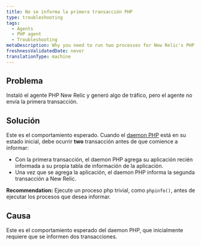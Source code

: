 ```yaml
---
title: No se informa la primera transacción PHP
type: troubleshooting
tags:
  - Agents
  - PHP agent
  - Troubleshooting
metaDescription: Why you need to run two processes for New Relic's PHP agent to start reporting after initial installation.
freshnessValidatedDate: never
translationType: machine
---
```


## Problema

Instaló el agente PHP New Relic y generó algo de tráfico, pero el agente no envía la primera transacción.

## Solución

Este es el comportamiento esperado. Cuando el [daemon PHP](/docs/agents/php-agent/getting-started/new-relic-daemon-processes) está en su estado inicial, debe ocurrir <DoNotTranslate>**two**</DoNotTranslate> transacción antes de que comience a informar:

* Con la primera transacción, el daemon PHP agrega su aplicación recién informada a su propia tabla de información de la aplicación.
* Una vez que se agrega la aplicación, el daemon PHP informa la segunda transacción a New Relic.

<DoNotTranslate>**Recommendation:**</DoNotTranslate> Ejecute un proceso php trivial, como `phpinfo()`, antes de ejecutar los procesos que desea informar.

## Causa

Este es el comportamiento esperado del daemon PHP, que inicialmente requiere que se informen dos transacciones.